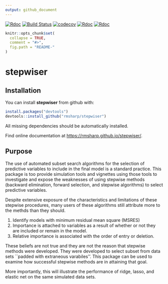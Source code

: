 ```yaml
---
output: github_document
---
```

[![Rdoc](http://www.rdocumentation.org/badges/version/roxygen2)](http://www.rdocumentation.org/packages/roxygen2)
[![Build Status](https://travis-ci.org/rmsharp/stepwiser.svg?branch=master)](https://travis-ci.org/rmsharp/stepwiser)
[![codecov](https://codecov.io/gh/rmsharp/stepwiser/branch/master/graph/badge.svg)](https://codecov.io/gh/rmsharp/stepwiser)
[![Rdoc](http://www.rdocumentation.org/badges/version/RDocumentation)](http://www.rdocumentation.org/packages/RDocumentation)
[![Rdoc](http://www.rdocumentation.org/badges/version/stepwiser)](http://www.rdocumentation.org/packages/gh/rmsharp/stepwiser)
<!-- README.md is generated from README.Rmd. Please edit that file -->

```r
knitr::opts_chunk$set(
  collapse = TRUE,
  comment = "#>",
  fig.path = "README-"
)
```

# stepwiser
## Installation

You can install **stepwiser** from github with:

```r
install.packages("devtools")
devtools::install_github("rmsharp/stepwiser")

```

All missing dependencies should be automatically installed.


Find online documentation at [https://rmsharp.github.io/stepwiser/](https://rmsharp.github.io/stepwiser/).

## Purpose

The use of automated subset search algorithms for the selection of predictive variables to include in the final model is a standard practice.
This package is too provide simulation tools and vignettes using those tools to investigate and 
expose the weaknesses of using stepwise methods (backward elimination, forward
selection, and stepwise algorithms) to select predictive variables.

Despite extensive exposure of the characteristics and limitations of these stepwise
procedures, many users of these algorithms still attribute more to the methds than they should.

1.  Identify models with minimum residual mean square (MSRES)
2.  Importance is attached to variables as a result of whether or not they are included or remain in the model. 
3.  Relative importance is associated with the order of entry or deletion.

These beliefs are not true and they are not the reason that stepwise methods were developed. They were developed to select subset from data sets ``padded with extraneous varabiles''.
This package can be used to examine how successful stepwise methods are in attaining that goal.

More importantly, this will illustrate the performance of ridge, lasso, and elastic net on the same 
simulated data sets.
